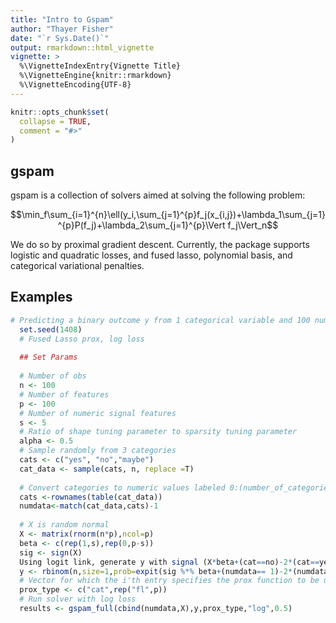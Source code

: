 ```yaml
---
title: "Intro to Gspam"
author: "Thayer Fisher"
date: "`r Sys.Date()`"
output: rmarkdown::html_vignette
vignette: >
  %\VignetteIndexEntry{Vignette Title}
  %\VignetteEngine{knitr::rmarkdown}
  %\VignetteEncoding{UTF-8}
---
```


```r
knitr::opts_chunk$set(
  collapse = TRUE,
  comment = "#>"
)
```

## gspam

gspam is a collection of solvers aimed at solving the following problem:

$$\min_f\sum_{i=1}^{n}\ell(y_i,\sum_{j=1}^{p}f_j(x_{i,j})+\lambda_1\sum_{j=1}^{p}P(f_j)+\lambda_2\sum_{j=1}^{p}\Vert f_j\Vert_n$$

We do so by proximal gradient descent. Currently, the package supports logistic and quadratic losses, and fused lasso, polynomial basis, and categorical variational penalties.


## Examples
```r
# Predicting a binary outcome y from 1 categorical variable and 100 numerical variables.
  set.seed(1408)
  # Fused Lasso prox, log loss
  
  ## Set Params
  
  # Number of obs
  n <- 100
  # Number of features
  p <- 100
  # Number of numeric signal features
  s <- 5
  # Ratio of shape tuning parameter to sparsity tuning parameter
  alpha <- 0.5
  # Sample randomly from 3 categories
  cats <- c("yes", "no","maybe")
  cat_data <- sample(cats, n, replace =T)
  
  # Convert categories to numeric values labeled 0:(number_of_categories-1) so we can put them in a matrix and the solver can read them
  cats <-rownames(table(cat_data))
  numdata<-match(cat_data,cats)-1
  
  # X is random normal
  X <- matrix(rnorm(n*p),ncol=p)
  beta <- c(rep(1,s),rep(0,p-s))
  sig <- sign(X)
  Using logit link, generate y with signal (X*beta+(cat==no)-2*(cat==yes))
  y <- rbinom(n,size=1,prob=expit(sig %*% beta+(numdata== 1)-2*(numdata == 2)))
  # Vector for which the i'th entry specifies the prox function to be used for the i'th column of the data
  prox_type <- c("cat",rep("fl",p))
  # Run solver with log loss
  results <- gspam_full(cbind(numdata,X),y,prox_type,"log",0.5)


```

